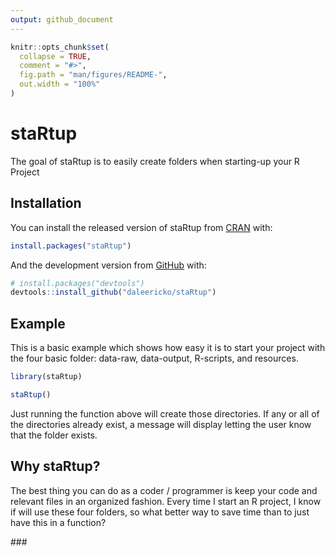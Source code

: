 ```yaml
---
output: github_document
---
```


<!-- README.md is generated from README.Rmd. Please edit that file -->

```r
knitr::opts_chunk$set(
  collapse = TRUE,
  comment = "#>",
  fig.path = "man/figures/README-",
  out.width = "100%"
)
```

# staRtup

<!-- badges: start -->
<!-- badges: end -->

The goal of staRtup is to easily create folders when starting-up your R Project

## Installation

You can install the released version of staRtup from [CRAN](https://CRAN.R-project.org) with:

``` r
install.packages("staRtup")
```

And the development version from [GitHub](https://github.com/) with:

``` r
# install.packages("devtools")
devtools::install_github("daleericko/staRtup")
```
## Example

This is a basic example which shows how easy it is to start your project with the four basic folder: data-raw, data-output, R-scripts, and resources. 

```r
library(staRtup)

staRtup()
```

Just running the function above will create those directories. If any or all of the directories already exist, a message will display letting the user know that the folder exists.

## Why staRtup?

The best thing you can do as a coder / programmer is keep your code and relevant files in an organized fashion. Every time I start an R project, I know if will use these four folders, so what better way to save time than to just have this in a function? 

\###
